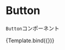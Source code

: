 <!-- Button.stories.mdx -->



<Meta title="MDX/Button" component={Button} />


# Button

`Button`コンポーネント

<Canvas>
    <Story
        name="Primary"
        args={{
            label: 'Button',
        }}
    >
    {Template.bind({})}
    </Story>
</Canvas>